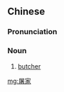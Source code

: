==Chinese==
{{zh-forms}}

===Pronunciation===
{{zh-pron
|m=tújiā
|cat=n
}}

===Noun===
{{zh-noun}}

# {{lb|zh|literary}} [[butcher]]

[[mg:屠家]]